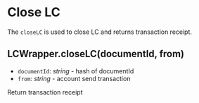 # Close LC

The `closeLC` is used to close LC and returns transaction receipt.

## LCWrapper.closeLC(documentId, from)

- `documentId`: _string_ - hash of documentId
- `from`: _string_ - account send transaction

Return transaction receipt
